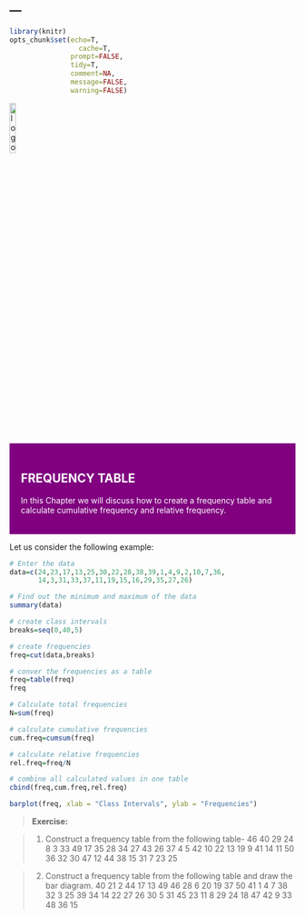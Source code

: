 ---
---

```r
library(knitr)
opts_chunk$set(echo=T,
	             cache=T,
               prompt=FALSE,
               tidy=T,
               comment=NA,
               message=FALSE,
               warning=FALSE)
```

<a href="index.html">
  <img src="images/logo.png" alt="logo"  style="width:15%;">
</a>

<div style="background-color:purple;color:white;padding:20px;">
<h2> **FREQUENCY TABLE**</h2>
<p>
In this Chapter we will discuss how to create a frequency table and calculate cumulative frequency and relative frequency.
</p>
</div>


Let us consider the following example:

```r
# Enter the data
data=c(24,23,17,13,25,30,22,28,38,39,1,4,9,2,10,7,36,
       14,3,31,33,37,11,19,15,16,29,35,27,26)

# Find out the minimum and maximum of the data
summary(data)

# create class intervals
breaks=seq(0,40,5)

# create frequencies
freq=cut(data,breaks)

# conver the frequencies as a table
freq=table(freq)
freq

# Calculate total frequencies
N=sum(freq)

# calculate cumulative frequencies
cum.freq=cumsum(freq)

# calculate relative frequencies
rel.freq=freq/N

# combine all calculated values in one table
cbind(freq,cum.freq,rel.freq)

barplot(freq, xlab = "Class Intervals", ylab = "Frequencies")
```


>**Exercise:**

>1. Construct a frequency table from the following table-
46 40 29 24  8  3 33 49 17 35 28 34 27 43 26 37  4  5 42 10 22 13 19  9 41 14 11 50
36 32 30 47 12 44 38 15 31  7 23 25

>2. Construct a frequency table from the following table and draw the bar diagram.
40 21  2 44 17 13 49 46 28  6 20 19 37 50 41  1  4  7 38 32  3 25 39 34 14 22 27 26
30  5 31 45 23 11  8 29 24 18 47 42  9 33 48 36 15

